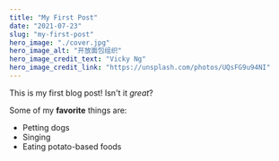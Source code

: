 ```yaml
---
title: "My First Post"
date: "2021-07-23"
slug: "my-first-post"
hero_image: "./cover.jpg"
hero_image_alt: "开放面包组织"
hero_image_credit_text: "Vicky Ng"
hero_image_credit_link: "https://unsplash.com/photos/UQsFG9u94NI"
---
```


This is my first blog post! Isn't it *great*?

Some of my **favorite** things are:

* Petting dogs
* Singing
* Eating potato-based foods